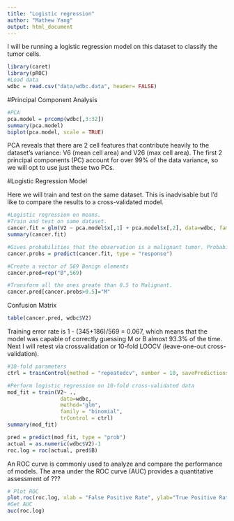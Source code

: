 ```yaml
---
title: "Logistic regression"
author: "Mathew Yang"
output: html_document
---
```

I will be running a logistic regression model on this dataset to classify the tumor cells. 
```r
library(caret)
library(pROC)
#Load data
wdbc = read.csv("data/wdbc.data", header= FALSE)
```
#Principal Component Analysis

```r
#PCA
pca.model = prcomp(wdbc[,3:32])
summary(pca.model)
biplot(pca.model, scale = TRUE)                
```
PCA reveals that there are 2 cell features that contribute heavily to the dataset's variance: V6 (mean cell area) and V26 (max cell area). The first 2 principal components (PC) account for over 99% of the data variance, so we will opt to use just these two PCs.

#Logistic Regression Model

Here we will train and test on the same dataset. This is inadvisable but I'd like to compare the results to a cross-validated model.
```r
#Logistic regression on means.
#Train and test on same dataset.
cancer.fit = glm(V2 ~ pca.model$x[,1] + pca.model$x[,2], data=wdbc, family= binomial)
summary(cancer.fit)
```

```r
#Gives probabilities that the observation is a malignant tumor. Probability close to 1 is malignant, 0 is benign.
cancer.probs = predict(cancer.fit, type = "response")

#Create a vector of 569 Benign elements
cancer.pred=rep("B",569)

#Transform all the ones greate than 0.5 to Malignant.
cancer.pred[cancer.probs>0.5]="M"
```
Confusion Matrix
```r
table(cancer.pred, wdbc$V2)
```

Training error rate is 1 - (345+186)/569 = 0.067, which means that the model was capable of correctly guessing M or B almost 93.3% of the time. Next I will retest via crossvalidation or 10-fold LOOCV (leave-one-out cross-validation).

```r
#10-fold parameters
ctrl = trainControl(method = "repeatedcv", number = 10, savePredictions = TRUE)

#Perform logistic regression on 10-fold cross-validated data
mod_fit = train(V2~ ., 
                 data=wdbc, 
                 method="glm",
                 family = "binomial",
                 trControl = ctrl)
summary(mod_fit)
```

```r
pred = predict(mod_fit, type = "prob")
actual = as.numeric(wdbc$V2)-1
roc.log = roc(actual, pred$B)
```

An ROC curve is commonly used to analyze and compare the performance of models. The area under the ROC curve (AUC) provides a quantitative assessment of ???
```r
# Plot ROC
plot.roc(roc.log, xlab = "False Positive Rate", ylab="True Positive Rate", main="ROC Curve", print.auc=TRUE)
#Get AUC
auc(roc.log)
```

